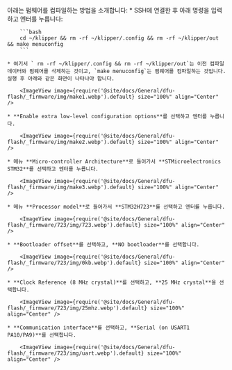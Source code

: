 아래는 펌웨어를 컴파일하는 방법을 소개합니다:
    * SSH에 연결한 후 아래 명령을 입력하고 엔터를 누릅니다:

        ```bash
        cd ~/klipper && rm -rf ~/klipper/.config && rm -rf ~/klipper/out && make menuconfig
        ```

    * 여기서 ` rm -rf ~/klipper/.config && rm -rf ~/klipper/out`는 이전 컴파일 데이터와 펌웨어를 삭제하는 것이고, `make menuconfig`는 펌웨어를 컴파일하는 것입니다. 실행 후 아래와 같은 화면이 나타나야 합니다.

        <ImageView image={require('@site/docs/General/dfu-flash/_firmware/img/make1.webp').default} size="100%" align="Center" />

    * **Enable extra low-level configuration options**를 선택하고 엔터를 누릅니다.

        <ImageView image={require('@site/docs/General/dfu-flash/_firmware/img/make2.webp').default} size="100%" align="Center" />

    * 메뉴 **Micro-controller Architecture**로 들어가서 **STMicroelectronics STM32**를 선택하고 엔터를 누릅니다.

        <ImageView image={require('@site/docs/General/dfu-flash/_firmware/img/make3.webp').default} size="100%" align="Center" />

    * 메뉴 **Processor model**로 들어가서 **STM32H723**를 선택하고 엔터를 누릅니다.

        <ImageView image={require('@site/docs/General/dfu-flash/_firmware/723/img/723.webp').default} size="100%" align="Center" />

    * **Bootloader offset**를 선택하고, **NO bootloader**를 선택합니다.

        <ImageView image={require('@site/docs/General/dfu-flash/_firmware/723/img/0kb.webp').default} size="100%" align="Center" />

    * **Clock Reference (8 MHz crystal)**를 선택하고, **25 MHz crystal**을 선택합니다.

        <ImageView image={require('@site/docs/General/dfu-flash/_firmware/723/img/25mhz.webp').default} size="100%" align="Center" />

    * **Communication interface**를 선택하고, **Serial (on USART1 PA10/PA9)**를 선택합니다.

        <ImageView image={require('@site/docs/General/dfu-flash/_firmware/723/img/uart.webp').default} size="100%" align="Center" />